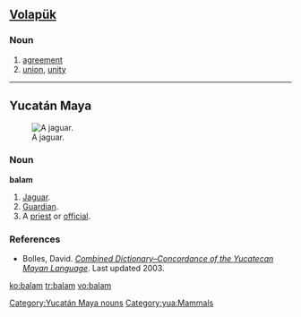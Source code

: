 ==[[Volapük]]==

===Noun===
{{infl|vo|noun}}

# [[agreement]]
# [[union]], [[unity]]

----

==Yucatán Maya==
[[Image:Standing jaguar.jpg|thumb|right|A jaguar.]]

===Noun===
'''balam'''

# [[jaguar|Jaguar]].
# [[guardian|Guardian]].
# A [[priest]] or [[official]].

===References===
* Bolles, David. ''[http://www.famsi.org/reports/96072/index.html Combined Dictionary–Concordance of the Yucatecan Mayan Language]''. Last updated 2003.

[[Category:Yucatán Maya nouns]]
[[Category:yua:Mammals]]

[[ko:balam]]
[[tr:balam]]
[[vo:balam]]